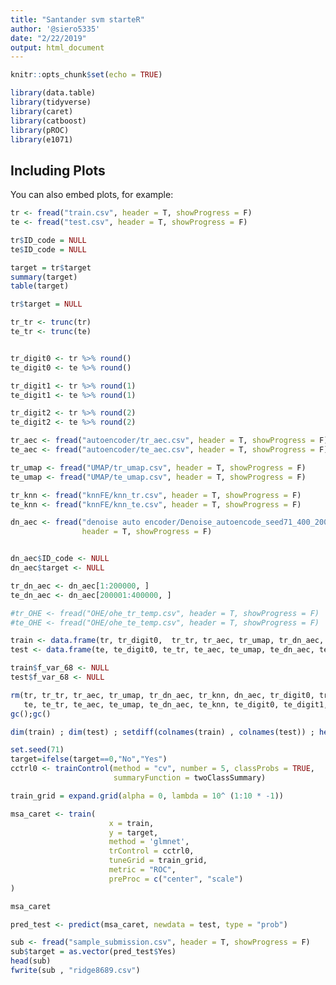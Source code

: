 ```yaml
---
title: "Santander svm starteR"
author: '@siero5335'
date: "2/22/2019"
output: html_document
---
```


```r
knitr::opts_chunk$set(echo = TRUE)
```

```r
library(data.table)
library(tidyverse)
library(caret)
library(catboost)
library(pROC)
library(e1071)
```

## Including Plots

You can also embed plots, for example:

```r
tr <- fread("train.csv", header = T, showProgress = F)
te <- fread("test.csv", header = T, showProgress = F)
```


```r
tr$ID_code = NULL
te$ID_code = NULL

target = tr$target
summary(target)
table(target)

tr$target = NULL
```

```r
tr_tr <- trunc(tr)
te_tr <- trunc(te)


tr_digit0 <- tr %>% round() 
te_digit0 <- te %>% round()

tr_digit1 <- tr %>% round(1)
te_digit1 <- te %>% round(1)

tr_digit2 <- tr %>% round(2)
te_digit2 <- te %>% round(2)
```


```r
tr_aec <- fread("autoencoder/tr_aec.csv", header = T, showProgress = F)
te_aec <- fread("autoencoder/te_aec.csv", header = T, showProgress = F)

tr_umap <- fread("UMAP/tr_umap.csv", header = T, showProgress = F)
te_umap <- fread("UMAP/te_umap.csv", header = T, showProgress = F)

tr_knn <- fread("knnFE/knn_tr.csv", header = T, showProgress = F)
te_knn <- fread("knnFE/knn_te.csv", header = T, showProgress = F)

dn_aec <- fread("denoise auto encoder/Denoise_autoencode_seed71_400_200_512_500.csv",
                header = T, showProgress = F)


dn_aec$ID_code <- NULL
dn_aec$target <- NULL

tr_dn_aec <- dn_aec[1:200000, ]
te_dn_aec <- dn_aec[200001:400000, ]

#tr_OHE <- fread("OHE/ohe_tr_temp.csv", header = T, showProgress = F)
#te_OHE <- fread("OHE/ohe_te_temp.csv", header = T, showProgress = F)

train <- data.frame(tr, tr_digit0,  tr_tr, tr_aec, tr_umap, tr_dn_aec, tr_knn, tr_digit1, tr_digit2)
test <- data.frame(te, te_digit0, te_tr, te_aec, te_umap, te_dn_aec, te_knn, te_digit1, te_digit2)

train$f_var_68 <- NULL
test$f_var_68 <- NULL

rm(tr, tr_tr, tr_aec, tr_umap, tr_dn_aec, tr_knn, dn_aec, tr_digit0, tr_digit1, tr_digit2, 
   te, te_tr, te_aec, te_umap, te_dn_aec, te_knn, te_digit0, te_digit1, te_digit2)
gc();gc()
```

```r
dim(train) ; dim(test) ; setdiff(colnames(train) , colnames(test)) ; head(train) ; head(test)
```

```r
set.seed(71)
target=ifelse(target==0,"No","Yes")
cctrl0 <- trainControl(method = "cv", number = 5, classProbs = TRUE,
                       summaryFunction = twoClassSummary)

train_grid = expand.grid(alpha = 0, lambda = 10^ (1:10 * -1))

msa_caret <- train(
                      x = train,
                      y = target,
                      method = 'glmnet',
                      trControl = cctrl0,
                      tuneGrid = train_grid,
                      metric = "ROC",
                      preProc = c("center", "scale")
)
```

```r
msa_caret
```

```r
pred_test <- predict(msa_caret, newdata = test, type = "prob")
```

```r
sub <- fread("sample_submission.csv", header = T, showProgress = F)
sub$target = as.vector(pred_test$Yes)
head(sub)
fwrite(sub , "ridge8689.csv")
```  